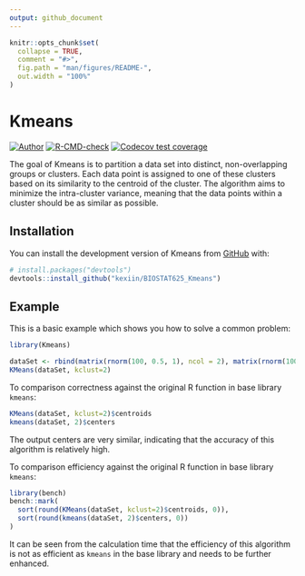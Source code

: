 ```yaml
---
output: github_document
---
```


<!-- README.md is generated from README.Rmd. Please edit that file -->

```r
knitr::opts_chunk$set(
  collapse = TRUE,
  comment = "#>",
  fig.path = "man/figures/README-",
  out.width = "100%"
)
```

# Kmeans

<!-- badges: start -->
[![Author](https://img.shields.io/badge/Author-KexinLi-red.svg "Author")](https://kexiin.gitee.io "Author")
[![R-CMD-check](https://github.com/kexiin/BIOSTAT625_Kmeans/actions/workflows/R-CMD-check.yaml/badge.svg)](https://github.com/kexiin/BIOSTAT625_Kmeans/actions/workflows/R-CMD-check.yaml)
[![Codecov test coverage](https://codecov.io/gh/kexiin/BIOSTAT625_Kmeans/branch/main/graph/badge.svg)](https://app.codecov.io/gh/kexiin/BIOSTAT625_Kmeans?branch=main)
<!-- badges: end -->

The goal of Kmeans is to partition a data set into distinct, non-overlapping groups or clusters. Each data point is assigned to one of these clusters based on its similarity to the centroid of the cluster. The algorithm aims to minimize the intra-cluster variance, meaning that the data points within a cluster should be as similar as possible.

## Installation

You can install the development version of Kmeans from [GitHub](https://github.com/) with:

``` r
# install.packages("devtools")
devtools::install_github("kexiin/BIOSTAT625_Kmeans")
```

## Example

This is a basic example which shows you how to solve a common problem:

```r
library(Kmeans)

dataSet <- rbind(matrix(rnorm(100, 0.5, 1), ncol = 2), matrix(rnorm(100, 2, 0.1), ncol = 2))
KMeans(dataSet, kclust=2)
```

To comparison correctness against the original R function in base library `kmeans`:

```r
KMeans(dataSet, kclust=2)$centroids
kmeans(dataSet, 2)$centers
```

The output centers are very similar, indicating that the accuracy of this algorithm is relatively high.  

To comparison efficiency against the original R function in base library `kmeans`:
```r
library(bench)
bench::mark(
  sort(round(KMeans(dataSet, kclust=2)$centroids, 0)),
  sort(round(kmeans(dataSet, 2)$centers, 0))
)
```

It can be seen from the calculation time that the efficiency of this algorithm is not as efficient as `kmeans` in the base library and needs to be further enhanced.

